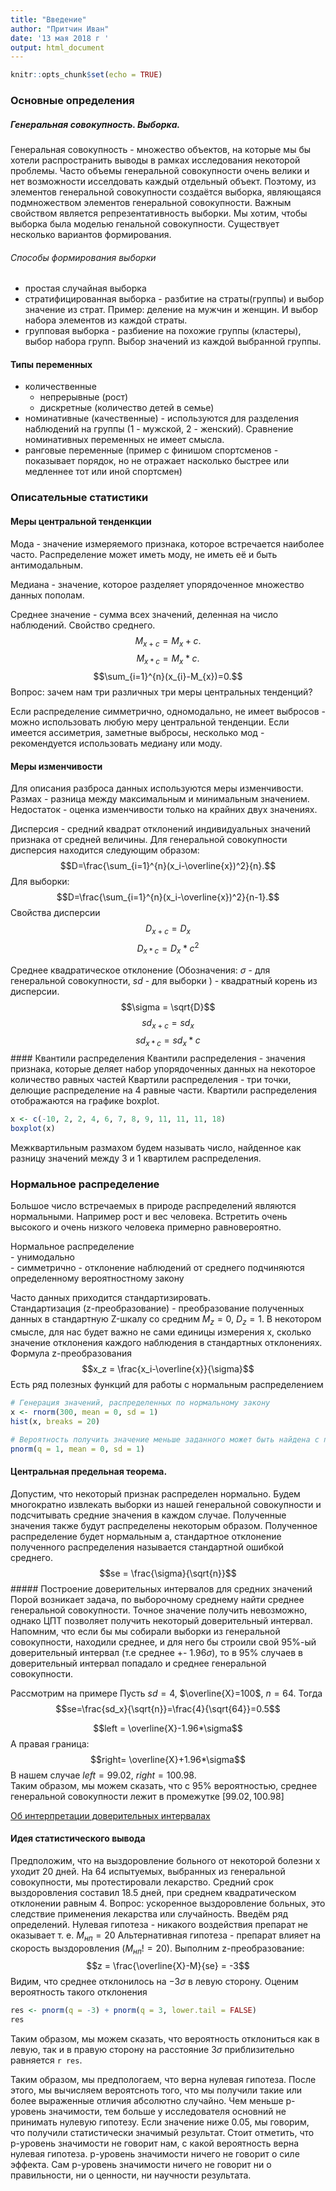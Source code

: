 ```yaml
---
title: "Введение"
author: "Притчин Иван"
date: '13 мая 2018 г '
output: html_document
---
```


```r
knitr::opts_chunk$set(echo = TRUE)
```

### Основные определения
##### Генеральная совокупность. Выборка.
Генеральная совокупность - множество объектов, на которые мы бы хотели распространить выводы в рамках исследования некоторой проблемы. Часто объемы генеральной совокупности очень велики и нет возможности исселдовать каждый отдельный объект. Поэтому, из элементов генеральной совокупности создаётся выборка, являющаяся подмножеством элементов генеральной совокупности. Важным свойством является репрезентативность выборки. Мы хотим, чтобы выборка была моделью генальной совокупности. Существует несколько вариантов формирования.

###### Способы формирования выборки
- простая случайная выборка
- стратифицированная выборка - разбитие на страты(группы) и выбор значение из страт. Пример: деление на мужчин и женщин. И выбор набора элементов из каждой страты.
- групповая выборка - разбиение на похожие группы (кластеры), выбор набора групп. Выбор значений из каждой выбранной группы.


#### Типы переменных
- количественные
  - непрерывные (рост)
  - дискретные (количество детей в семье)
- номинативные (качественные) - используются для разделения наблюдений на группы (1 - мужской, 2  - женский). Сравнение номинативных переменных не имеет смысла.
- ранговые переменные (пример с финишом спортсменов - показывает порядок, но не отражает насколько быстрее или медленнее тот или иной спортсмен)


### Описательные статистики
#### Меры центральной тенденкции
Мода - значение измеряемого признака, которое встречается наиболее часто. Распределение может иметь моду, не иметь её и быть антимодальным.

Медиана - значение, которое разделяет упорядоченное множество данных пополам. 

Среднее значение - сумма всех значений, деленная на число наблюдений.
Свойство среднего.
$$M_{x+c} = {M_{x}+c}.$$
$$M_{x*c} = {M_{x}*c}.$$
$$\sum_{i=1}^{n}(x_{i}-M_{x})=0.$$
Вопрос: зачем нам три различных три меры центральных тенденций?

Если распределение симметрично, одномодально, не имеет выбросов - можно использовать любую меру центральной тенденции. Если имеется ассиметрия, заметные выбросы, несколько мод - рекомендуется использовать медиану или моду.

#### Меры изменчивости
Для описания разброса данных используются меры изменчивости.
Размах - разница между максимальным и минимальным значением. Недостаток - оценка изменчивости только на крайних двух значениях.

Дисперсия - средний квадрат отклонений индивидуальных значений признака от средней величины.
Для генеральной совокупности дисперсия находится следующим образом:
$$D=\frac{\sum_{i=1}^{n}(x_i-\overline{x})^2}{n}.$$
Для выборки:
$$D=\frac{\sum_{i=1}^{n}(x_i-\overline{x})^2}{n-1}.$$
Cвойства дисперсии
$$D_{x+c}=D_x$$
$$D_{x*c}=D_x*c^2$$

Среднее квадратическое отклонение (Обозначения: $\sigma$ - для генеральной совокупности, $sd$ - для выборки ) - квадратный корень из дисперсии.
$$\sigma = \sqrt{D}$$
$$sd_{x+c}=sd_x$$
$$sd_{x*c}=sd_x*c$$
#### Квантили распределения
Квантили распределения - значения признака, которые деляет набор упорядоченных данных на некоторое количество равных частей
Квартили распределения - три точки, делющие распределение на 4 равные части. Квартили распределения отображаются на графике boxplot.

```r
x <- c(-10, 2, 2, 4, 6, 7, 8, 9, 11, 11, 11, 18)
boxplot(x)
```
  
Межквартильным размахом будем называть число, найденное как разницу значений между 3 и 1 квартилем распределения.

### Нормальное распределение
Большое число встречаемых в природе распределений являются нормальными. Например рост и вес человека. Встретить очень высокого и очень низкого человека примерно равновероятно.

Нормальное распределение  
- унимодально  
- симметрично
- отклонение наблюдений от среднего подчиняются определенному вероятностному закону

Часто данных приходится стандартизировать.  
Стандартизация (z-преобразование) - преобразование полученных данных в стандартную Z-шкалу со средним $M_z=0$, $D_z = 1$. В некотором смысле, для нас будет важно не сами единицы измерения x, сколько значение отклонения каждого наблюдения в стандартных отклонениях.
Формула z-преобразования
$$x_z = \frac{x_i-\overline{x}}{\sigma}$$
Есть ряд полезных функций для работы с нормальным распределением
```r
# Генерация значений, распределенных по нормальному закону
x <- rnorm(300, mean = 0, sd = 1)
hist(x, breaks = 20)
```

```r
# Вероятность получить значение меньше заданного может быть найдена с помощью pnorm
pnorm(q = 1, mean = 0, sd = 1)
```

#### Центральная предельная теорема.
Допустим, что некоторый признак распределен нормально. Будем многократно извлекать выборки из нашей генеральной совокупности и подсчитывать средние значения в каждом случае. Полученные значения также будут распределены некоторым образом. Полученное распределение будет нормальным а, стандартное отклонение полученного распределения называется стандартной ошибкой среднего. 
$$se = \frac{\sigma}{\sqrt{n}}$$
##### Построение доверительных интервалов для средних значений
Порой возникает задача, по выборочному среднему найти среднее генеральной совокупности. Точное значение получить невозможно, однако ЦПТ позволяет получить некоторый доверительный интервал. Напомним, что если бы мы собирали выборки из генеральной совокупности, находили среднее, и для него бы строили свой 95%-ый доверительный интервал (т.е среднее +- $1.96\sigma$), то в 95% случаев в доверительный интервал попадало и среднее генеральной совокупности. 

Рассмотрим на примере
Пусть $sd=4$, $\overline{X}=100$, $n=64$.
Тогда 
$$se=\frac{sd_x}{\sqrt{n}}=\frac{4}{\sqrt{64}}=0.5$$

$$left = \overline{X}-1.96*\sigma$$
А правая граница:
$$right= \overline{X}+1.96*\sigma$$
В нашем случае $left = 99.02$, $right = 100.98$.  
Таким образом, мы можем сказать, что с 95% вероятностью, среднее генеральной совокупности лежит в промежутке $[99.02,  100.98]$

[Об интерпретации доверительных интервалах](http://thinkcognitive.org/ru/blog/golova-professora-bambldorfa)

#### Идея статистического вывода
Предположим, что на выздоровление больного от некоторой болезни x уходит 20 дней. На 64 испытуемых, выбранных из генеральной совокупности, мы протестировали лекарство.  Средний срок выздоровления составил 18.5 дней, при среднем квадратическом отклонении равным 4. Вопрос: ускоренное выздоровление больных, это следствие применения лекарства или случайность.
Введём ряд определений.
Нулевая гипотеза - никакого воздействия препарат не оказывает т. е. $M_{нп}=20$
Альтернативная гипотеза - препарат влияет на скорость выздоровления ($M_{нп}!=20$). 
Выполним z-преобразование:
$$z = \frac{\overline{X}-M}{se} = -3$$
Видим, что среднее отклонилось на $-3\sigma$ в левую сторону.
Оценим вероятность такого отклонения
```r
res <- pnorm(q = -3) + pnorm(q = 3, lower.tail = FALSE)
res
```
Таким образом, мы можем сказать, что вероятность отклониться как в левую, так и в правую сторону на расстояние $3\sigma$ приблизительно равняется `r res`.

Таким образом, мы предпологаем, что верна нулевая гипотеза. После этого, мы вычисляем вероятсноть того, что мы получили такие или более выраженные отличия абсолютно случайно. Чем меньше p-уровень значимости, тем больше у исследователя основний не принимать нулевую гипотезу. Если значение ниже 0.05, мы говорим, что получили статистически значимый результат.
Стоит отметить, что p-уровень значимости не говорит нам, с какой вероятность верна нулевая гипотеза.
p-уровень значимости ничего не говорит о силе эффекта.
Сам p-уровень значимости ничего не говорит ни о правильности, ни о ценности, ни научности результата.
